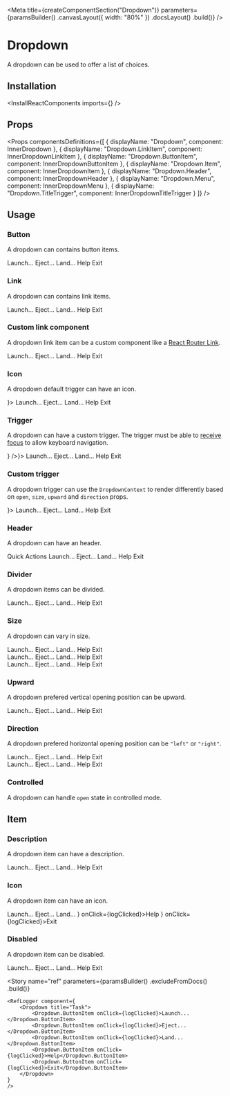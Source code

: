 
<Meta
    title={createComponentSection("Dropdown")}
    parameters={paramsBuilder()
        .canvasLayout({ width: "80%" })
        .docsLayout(<ReactComponentsLayout sourcePath="/packages/react-components/src/dropdown" />)
        .build()}
/>

# Dropdown

A dropdown can be used to offer a list of choices.

## Installation

<InstallReactComponents imports={<Imports />} />

## Props

<Props
    componentsDefinitions={[
        { displayName: "Dropdown", component: InnerDropdown },
        { displayName: "Dropdown.LinkItem", component: InnerDropdownLinkItem },
        { displayName: "Dropdown.ButtonItem", component: InnerDropdownButtonItem },
        { displayName: "Dropdown.Item", component: InnerDropdownItem },
        { displayName: "Dropdown.Header", component: InnerDropdownHeader },
        { displayName: "Dropdown.Menu", component: InnerDropdownMenu },
        { displayName: "Dropdown.TitleTrigger", component: InnerDropdownTitleTrigger }
    ]}
/>

## Usage

### Button

A dropdown can contains button items.

<Preview>
    <Story name="button">
        <Dropdown title="Task">
            <Dropdown.ButtonItem onClick={logClicked}>Launch...</Dropdown.ButtonItem>
            <Dropdown.ButtonItem onClick={logClicked}>Eject...</Dropdown.ButtonItem>
            <Dropdown.ButtonItem onClick={logClicked}>Land...</Dropdown.ButtonItem>
            <Dropdown.ButtonItem onClick={logClicked}>Help</Dropdown.ButtonItem>
            <Dropdown.ButtonItem onClick={logClicked}>Exit</Dropdown.ButtonItem>
        </Dropdown>
    </Story>
</Preview>

### Link

A dropdown can contains link items.

<Preview>
    <Story name="link">
        <Dropdown title="Task">
            <Dropdown.LinkItem href="https://www.sharegate.com" target="_blank">Launch...</Dropdown.LinkItem>
            <Dropdown.LinkItem href="https://www.sharegate.com" target="_blank">Eject...</Dropdown.LinkItem>
            <Dropdown.LinkItem href="https://www.sharegate.com" target="_blank">Land...</Dropdown.LinkItem>
            <Dropdown.LinkItem href="https://www.sharegate.com" target="_blank">Help</Dropdown.LinkItem>
            <Dropdown.LinkItem href="https://www.sharegate.com" target="_blank">Exit</Dropdown.LinkItem>
        </Dropdown>
    </Story>
</Preview>

### Custom link component

A dropdown link item can be a custom component like a [React Router Link](https://reacttraining.com/react-router/web/api/Link).

<Preview>
    <Story name="link component">
        <Dropdown title="Task">
            <Dropdown.LinkItem as={CustomLink} href="https://www.sharegate.com" target="_blank">Launch...</Dropdown.LinkItem>
            <Dropdown.LinkItem as={CustomLink} href="https://www.sharegate.com" target="_blank">Eject...</Dropdown.LinkItem>
            <Dropdown.LinkItem as={CustomLink} href="https://www.sharegate.com" target="_blank">Land...</Dropdown.LinkItem>
            <Dropdown.LinkItem as={CustomLink} href="https://www.sharegate.com" target="_blank">Help</Dropdown.LinkItem>
            <Dropdown.LinkItem as={CustomLink} href="https://www.sharegate.com" target="_blank">Exit</Dropdown.LinkItem>
        </Dropdown>
    </Story>
</Preview>

### Icon

A dropdown default trigger can have an icon.

<Preview>
    <Story name="icon">
        <Dropdown title="Task" icon={<FolderIcon />}>
            <Dropdown.ButtonItem onClick={logClicked}>Launch...</Dropdown.ButtonItem>
            <Dropdown.ButtonItem onClick={logClicked}>Eject...</Dropdown.ButtonItem>
            <Dropdown.ButtonItem onClick={logClicked}>Land...</Dropdown.ButtonItem>
            <Dropdown.ButtonItem onClick={logClicked}>Help</Dropdown.ButtonItem>
            <Dropdown.ButtonItem onClick={logClicked}>Exit</Dropdown.ButtonItem>
        </Dropdown>
    </Story>
</Preview>

### Trigger

A dropdown can have a custom trigger. The trigger must be able to [receive focus](https://developer.mozilla.org/en-US/docs/Web/Accessibility/Understanding_WCAG/Keyboard) to allow keyboard navigation.

<Preview>
    <Story name="trigger">
        <Dropdown trigger={<Button circular secondary icon={<VerticalDotsIcon />} />}>
            <Dropdown.ButtonItem onClick={logClicked}>Launch...</Dropdown.ButtonItem>
            <Dropdown.ButtonItem onClick={logClicked}>Eject...</Dropdown.ButtonItem>
            <Dropdown.ButtonItem onClick={logClicked}>Land...</Dropdown.ButtonItem>
            <Dropdown.ButtonItem onClick={logClicked}>Help</Dropdown.ButtonItem>
            <Dropdown.ButtonItem onClick={logClicked}>Exit</Dropdown.ButtonItem>
        </Dropdown>
    </Story>
</Preview>

### Custom trigger

A dropdown trigger can use the `DropdownContext` to render differently based on `open`, `size`, `upward` and `direction` props.

<Preview>
    <Story name="custom trigger">
        <Dropdown trigger={<CustomTrigger />}>
            <Dropdown.ButtonItem onClick={logClicked}>Launch...</Dropdown.ButtonItem>
            <Dropdown.ButtonItem onClick={logClicked}>Eject...</Dropdown.ButtonItem>
            <Dropdown.ButtonItem onClick={logClicked}>Land...</Dropdown.ButtonItem>
            <Dropdown.ButtonItem onClick={logClicked}>Help</Dropdown.ButtonItem>
            <Dropdown.ButtonItem onClick={logClicked}>Exit</Dropdown.ButtonItem>
        </Dropdown>
    </Story>
</Preview>

<CustomTriggerBlock />

### Header

A dropdown can have an header.

<Preview>
    <Story name="header">
        <Dropdown title="Task">
            <Dropdown.Header>Quick Actions</Dropdown.Header>
            <Dropdown.ButtonItem onClick={logClicked}>Launch...</Dropdown.ButtonItem>
            <Dropdown.ButtonItem onClick={logClicked}>Eject...</Dropdown.ButtonItem>
            <Dropdown.ButtonItem onClick={logClicked}>Land...</Dropdown.ButtonItem>
            <Dropdown.ButtonItem onClick={logClicked}>Help</Dropdown.ButtonItem>
            <Dropdown.ButtonItem onClick={logClicked}>Exit</Dropdown.ButtonItem>
        </Dropdown>
    </Story>
</Preview>

### Divider

A dropdown items can be divided.

<Preview>
    <Story name="divider">
        <Dropdown title="Task">
            <Dropdown.ButtonItem onClick={logClicked}>Launch...</Dropdown.ButtonItem>
            <Dropdown.ButtonItem onClick={logClicked}>Eject...</Dropdown.ButtonItem>
            <Dropdown.ButtonItem onClick={logClicked}>Land...</Dropdown.ButtonItem>
            <Dropdown.Divider />
            <Dropdown.ButtonItem onClick={logClicked}>Help</Dropdown.ButtonItem>
            <Dropdown.ButtonItem onClick={logClicked}>Exit</Dropdown.ButtonItem>
        </Dropdown>
    </Story>
</Preview>

### Size

A dropdown can vary in size.

<Preview>
    <Story name="size">
        <div className="flex">
            <div className="mr12">
                <Dropdown title="Task" size="small">
                    <Dropdown.ButtonItem onClick={logClicked}>Launch...</Dropdown.ButtonItem>
                    <Dropdown.ButtonItem onClick={logClicked}>Eject...</Dropdown.ButtonItem>
                    <Dropdown.ButtonItem onClick={logClicked}>Land...</Dropdown.ButtonItem>
                    <Dropdown.ButtonItem onClick={logClicked}>Help</Dropdown.ButtonItem>
                    <Dropdown.ButtonItem onClick={logClicked}>Exit</Dropdown.ButtonItem>
                </Dropdown>
            </div>
            <div className="mr12">
                <Dropdown title="Task">
                    <Dropdown.ButtonItem onClick={logClicked}>Launch...</Dropdown.ButtonItem>
                    <Dropdown.ButtonItem onClick={logClicked}>Eject...</Dropdown.ButtonItem>
                    <Dropdown.ButtonItem onClick={logClicked}>Land...</Dropdown.ButtonItem>
                    <Dropdown.ButtonItem onClick={logClicked}>Help</Dropdown.ButtonItem>
                    <Dropdown.ButtonItem onClick={logClicked}>Exit</Dropdown.ButtonItem>
                </Dropdown>
            </div>
            <div>
                <Dropdown title="Task" size="large">
                    <Dropdown.ButtonItem onClick={logClicked}>Launch...</Dropdown.ButtonItem>
                    <Dropdown.ButtonItem onClick={logClicked}>Eject...</Dropdown.ButtonItem>
                    <Dropdown.ButtonItem onClick={logClicked}>Land...</Dropdown.ButtonItem>
                    <Dropdown.ButtonItem onClick={logClicked}>Help</Dropdown.ButtonItem>
                    <Dropdown.ButtonItem onClick={logClicked}>Exit</Dropdown.ButtonItem>
                </Dropdown>
            </div>
        </div>
    </Story>
</Preview>

### Upward

A dropdown prefered vertical opening position can be upward.

<Preview>
    <Story name="upward">
        <Dropdown title="Task" upward>
            <Dropdown.ButtonItem onClick={logClicked}>Launch...</Dropdown.ButtonItem>
            <Dropdown.ButtonItem onClick={logClicked}>Eject...</Dropdown.ButtonItem>
            <Dropdown.ButtonItem onClick={logClicked}>Land...</Dropdown.ButtonItem>
            <Dropdown.ButtonItem onClick={logClicked}>Help</Dropdown.ButtonItem>
            <Dropdown.ButtonItem onClick={logClicked}>Exit</Dropdown.ButtonItem>
        </Dropdown>
    </Story>
</Preview>

### Direction

A dropdown prefered horizontal opening position can be `"left"` or `"right"`.

<Preview>
    <Story name="direction">
        <div className="flex">
            <div className="mr12">
                <Dropdown title="Left" direction="left">
                    <Dropdown.ButtonItem onClick={logClicked}>Launch...</Dropdown.ButtonItem>
                    <Dropdown.ButtonItem onClick={logClicked}>Eject...</Dropdown.ButtonItem>
                    <Dropdown.ButtonItem onClick={logClicked}>Land...</Dropdown.ButtonItem>
                    <Dropdown.ButtonItem onClick={logClicked}>Help</Dropdown.ButtonItem>
                    <Dropdown.ButtonItem onClick={logClicked}>Exit</Dropdown.ButtonItem>
                </Dropdown>
            </div>
            <div>
                <Dropdown title="Right" direction="right">
                    <Dropdown.ButtonItem onClick={logClicked}>Launch...</Dropdown.ButtonItem>
                    <Dropdown.ButtonItem onClick={logClicked}>Eject...</Dropdown.ButtonItem>
                    <Dropdown.ButtonItem onClick={logClicked}>Land...</Dropdown.ButtonItem>
                    <Dropdown.ButtonItem onClick={logClicked}>Help</Dropdown.ButtonItem>
                    <Dropdown.ButtonItem onClick={logClicked}>Exit</Dropdown.ButtonItem>
                </Dropdown>
            </div>
        </div>
    </Story>
</Preview>

### Controlled

A dropdown can handle `open` state in controlled mode.

<FilePreview filePath="/dropdown/stories/ControlledDropdown">
    <ControlledDropdown />
</FilePreview>

## Item

### Description

A dropdown item can have a description.

<Preview>
    <Story name="item description">
        <Dropdown title="Task">
            <Dropdown.ButtonItem description="ctrl + l" onClick={logClicked}>Launch...</Dropdown.ButtonItem>
            <Dropdown.ButtonItem description="ctrl + e" onClick={logClicked}>Eject...</Dropdown.ButtonItem>
            <Dropdown.ButtonItem description="ctrl + shift + l" onClick={logClicked}>Land...</Dropdown.ButtonItem>
            <Dropdown.ButtonItem description="ctrl + h" onClick={logClicked}>Help</Dropdown.ButtonItem>
            <Dropdown.ButtonItem description="ctrl + alt + del" onClick={logClicked}>Exit</Dropdown.ButtonItem>
        </Dropdown>
    </Story>
</Preview>

### Icon

A dropdown item can have an icon.

<Preview>
    <Story name="item icon">
        <Dropdown title="Task">
            <Dropdown.ButtonItem onClick={logClicked}>Launch...</Dropdown.ButtonItem>
            <Dropdown.ButtonItem onClick={logClicked}>Eject...</Dropdown.ButtonItem>
            <Dropdown.ButtonItem onClick={logClicked}>Land...</Dropdown.ButtonItem>
            <Dropdown.ButtonItem icon={<HelpIcon />} onClick={logClicked}>Help</Dropdown.ButtonItem>
            <Dropdown.ButtonItem icon={<SignoutIcon />} onClick={logClicked}>Exit</Dropdown.ButtonItem>
        </Dropdown>
    </Story>
</Preview>

### Disabled

A dropdown item can be disabled.

<Preview>
    <Story name="item disabled">
        <Dropdown title="Task">
            <Dropdown.ButtonItem onClick={logClicked}>Launch...</Dropdown.ButtonItem>
            <Dropdown.ButtonItem disabled onClick={logClicked}>Eject...</Dropdown.ButtonItem>
            <Dropdown.ButtonItem disabled onClick={logClicked}>Land...</Dropdown.ButtonItem>
            <Dropdown.ButtonItem onClick={logClicked}>Help</Dropdown.ButtonItem>
            <Dropdown.ButtonItem onClick={logClicked}>Exit</Dropdown.ButtonItem>
        </Dropdown>
    </Story>
</Preview>

<Story
    name="ref"
    parameters={paramsBuilder()
        .excludeFromDocs()
        .build()}
>
    <RefLogger component={
        <Dropdown title="Task">
            <Dropdown.ButtonItem onClick={logClicked}>Launch...</Dropdown.ButtonItem>
            <Dropdown.ButtonItem onClick={logClicked}>Eject...</Dropdown.ButtonItem>
            <Dropdown.ButtonItem onClick={logClicked}>Land...</Dropdown.ButtonItem>
            <Dropdown.ButtonItem onClick={logClicked}>Help</Dropdown.ButtonItem>
            <Dropdown.ButtonItem onClick={logClicked}>Exit</Dropdown.ButtonItem>
        </Dropdown>
    }
    />
</Story>

